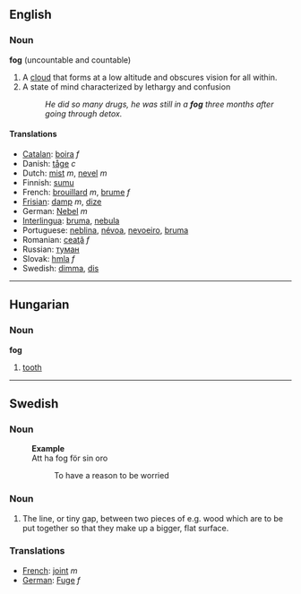 ==English==
=== Noun ===
'''fog''' (uncountable and countable)
#A [[cloud]] that forms at a low altitude and obscures vision for all within.
#A state of mind characterized by lethargy and confusion
#:''He did so many drugs, he was still in a '''fog''' three months after going through detox.''

==== Translations ====
*[[Catalan]]: [[boira]] ''f''
*Danish: [[tåge]] ''c''
*Dutch: [[mist]] ''m'', [[nevel]] ''m''
*Finnish: [[sumu]]
*French: [[brouillard]] ''m'', [[brume]] ''f''
*[[Frisian]]: [[damp]] ''m'', [[dize]]
*German: [[Nebel]] ''m''
*[[Interlingua]]: [[bruma]], [[nebula]]
*Portuguese: [[neblina]], [[névoa]], [[nevoeiro]], [[bruma]]
*Romanian: [[ceaţă]] ''f''
*Russian: [[туман]]
*Slovak: [[hmla]] ''f''
*Swedish: [[dimma]], [[dis]]

----

==Hungarian==
===Noun===
'''fog'''

# [[tooth]]

----

==Swedish==
===Noun===
:'''Example'''
:Att ha fog för sin oro
::To have a reason to be worried
===Noun===
#The line, or tiny gap, between two pieces of e.g. wood which are to be put together so that they make up a bigger, flat surface.
===Translations===
*[[French]]: [[joint]] ''m''
*[[German]]: [[Fuge]] ''f''